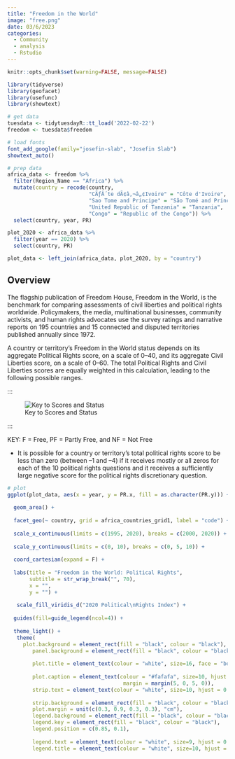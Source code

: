 ```yaml
---
title: "Freedom in the World"
image: "free.png"
date: 03/6/2023
categories:
  - Community
  - analysis
  - Rstudio
---
```


```r
knitr::opts_chunk$set(warning=FALSE, message=FALSE)

library(tidyverse)
library(geofacet)
library(usefunc)
library(showtext)

# get data
tuesdata <- tidytuesdayR::tt_load('2022-02-22')
freedom <- tuesdata$freedom

# load fonts
font_add_google(family="josefin-slab", "Josefin Slab")
showtext_auto()

# prep data
africa_data <- freedom %>%
  filter(Region_Name == "Africa") %>% 
  mutate(country = recode(country, 
                          "CÃƒÂ´te dÃ¢â‚¬â„¢Ivoire" = "Côte d'Ivoire", 
                          "Sao Tome and Principe" = "São Tomé and Principe", 
                          "United Republic of Tanzania" = "Tanzania", 
                          "Congo" = "Republic of the Congo")) %>% 
  select(country, year, PR) 

plot_2020 <- africa_data %>% 
  filter(year == 2020) %>% 
  select(country, PR)

plot_data <- left_join(africa_data, plot_2020, by = "country")

```

## Overview

The flagship publication of Freedom House, Freedom in the World, is the benchmark for comparing assessments of civil liberties and political rights worldwide. Policymakers, the media, multinational businesses, community activists, and human rights advocates use the survey ratings and narrative reports on 195 countries and 15 connected and disputed territories published annually since 1972.

A country or territory’s Freedom in the World status depends on its aggregate Political Rights score, on a scale of 0–40, and its aggregate Civil Liberties score, on a scale of 0–60. The total Political Rights and Civil Liberties scores are equally weighted in this calculation, leading to the following possible ranges.


:::

![Key to Scores and Status](table.jpg)

:::

KEY:     F = Free, PF = Partly Free, and NF = Not Free

* It is possible for a country or territory’s total political rights score to be less than zero (between –1 and –4) if it receives mostly or all zeros for each of the 10 political rights questions and it receives a sufficiently large negative score for the political rights discretionary question.


```r
# plot 
ggplot(plot_data, aes(x = year, y = PR.x, fill = as.character(PR.y))) +
  
  geom_area() +
  
  facet_geo(~ country, grid = africa_countries_grid1, label = "code") +
  
  scale_x_continuous(limits = c(1995, 2020), breaks = c(2000, 2020)) +
  
  scale_y_continuous(limits = c(0, 10), breaks = c(0, 5, 10)) +
  
  coord_cartesian(expand = F) +
  
  labs(title = "Freedom in the World: Political Rights", 
       subtitle = str_wrap_break("", 70), 
       x = "", 
       y = "") +
  
   scale_fill_viridis_d("2020 Political\nRights Index") +
  
  guides(fill=guide_legend(ncol=4)) +
  
  theme_light() +
   theme(
     plot.background = element_rect(fill = "black", colour = "black"),
        panel.background = element_rect(fill = "black", colour = "black"), 
     
        plot.title = element_text(colour = "white", size=16, face = "bold", hjust = 0.5, family="josefin-slab"), 
  
        plot.caption = element_text(colour = "#fafafa", size=10, hjust = 0.5, family="josefin-slab", 
                                     margin = margin(5, 0, 5, 0)), 
        strip.text = element_text(colour = "white", size=10, hjust = 0.5, family="josefin-slab"), 
     
        strip.background = element_rect(fill = "black", colour = "black"), 
        plot.margin = unit(c(0.3, 0.9, 0.3, 0.3), "cm"), 
        legend.background = element_rect(fill = "black", colour = "black"), 
        legend.key = element_rect(fill = "black", colour = "black"),
        legend.position = c(0.85, 0.1),
     
        legend.text = element_text(colour = "white", size=9, hjust = 0.5, family="josefin-slab"), 
        legend.title = element_text(colour = "white", size=10, hjust = 0.5, family="josefin-slab"))
```



